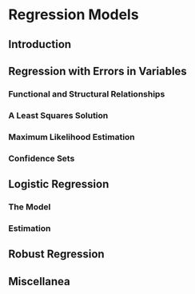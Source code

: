 # Regression Models

## Introduction

## Regression with Errors in Variables

### Functional and Structural Relationships

### A Least Squares Solution

### Maximum Likelihood Estimation

### Confidence Sets

## Logistic Regression

### The Model

### Estimation

## Robust Regression

## Miscellanea